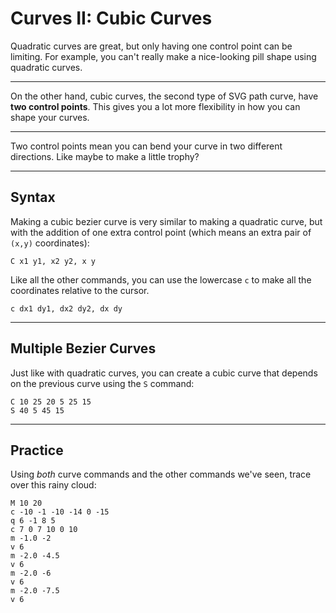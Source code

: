 # Curves II: Cubic Curves

Quadratic curves are great, but only having one control point can be limiting. For example, you can't really make a nice-looking pill shape using quadratic curves.

---

On the other hand, cubic curves, the second type of SVG path curve, have **two control points**. This gives you a lot more flexibility in how you can shape your curves.

---

Two control points mean you can bend your curve in two different directions. Like maybe to make a little trophy?

---

## Syntax

Making a cubic bezier curve is very similar to making a quadratic curve, but with the addition of one extra control point (which means an extra pair of `(x,y)` coordinates):

```
C x1 y1, x2 y2, x y
```

Like all the other commands, you can use the lowercase `c` to make all the coordinates relative to the cursor.

```
c dx1 dy1, dx2 dy2, dx dy
```

---

## Multiple Bezier Curves

Just like with quadratic curves, you can create a cubic curve that depends on the previous curve using the `S` command:

```
C 10 25 20 5 25 15
S 40 5 45 15
```

---

## Practice

Using _both_ curve commands and the other commands we've seen, trace over this rainy cloud:

```
M 10 20
c -10 -1 -10 -14 0 -15
q 6 -1 8 5
c 7 0 7 10 0 10
m -1.0 -2
v 6
m -2.0 -4.5
v 6
m -2.0 -6
v 6
m -2.0 -7.5
v 6
```
